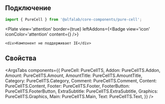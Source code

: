 
## Подключение

```jsx
import { PureCell } from '@alfalab/core-components/pure-cell';
```

<Plate
    view='attention'
    border={true}
    leftAddons={<Badge view='icon' iconColor='attention' content={<AlertCircleMIcon />} />}
>
    <div>Компонент не поддерживает IE</div>
</Plate>

## Свойства

<ArgsTabs
    components={{
        PureCell: PureCellTS,
        Addon: PureCellTS.Addon,
        Amount: PureCellTS.Amount,
        AmountTitle: PureCellTS.AmountTitle,
        Category: PureCellTS.Category,
        Comment: PureCellTS.Comment,
        Content: PureCellTS.Content,
        Footer: PureCellTS.Footer,
        FooterButton: PureCellTS.FooterButton,
        ExtraSubtitle: PureCellTS.ExtraSubtitle,
        Graphics: PureCellTS.Graphics,
        Main: PureCellTS.Main,
        Text: PureCellTS.Text,
    }}
/>


